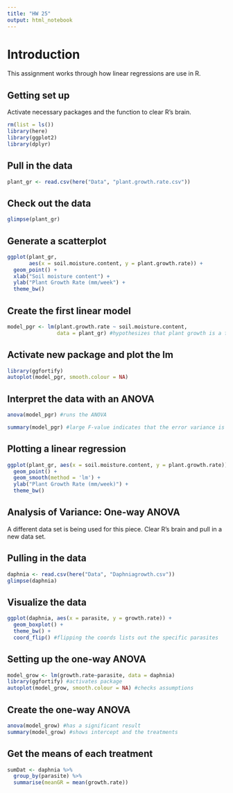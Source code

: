 ```yaml
---
title: "HW 25"
output: html_notebook
---
```


# Introduction
This assignment works through how linear regressions are use in R.

## Getting set up
Activate necessary packages and the function to clear R's brain.

```r
rm(list = ls())
library(here)
library(ggplot2)
library(dplyr)
```

## Pull in the data

```r
plant_gr <- read.csv(here("Data", "plant.growth.rate.csv"))
```

## Check out the data

```r
glimpse(plant_gr)
```

## Generate a scatterplot

```r
ggplot(plant_gr,
       aes(x = soil.moisture.content, y = plant.growth.rate)) +
  geom_point() +
  xlab("Soil moisture content") +
  ylab("Plant Growth Rate (mm/week") +
  theme_bw()
```

## Create the first linear model

```r
model_pgr <- lm(plant.growth.rate ~ soil.moisture.content,
                data = plant_gr) #hypothesizes that plant growth is a function of soil moisture.
```

## Activate new package and plot the lm

```r
library(ggfortify)
autoplot(model_pgr, smooth.colour = NA)
```

## Interpret the data with an ANOVA

```r
anova(model_pgr) #runs the ANOVA
```

```r
summary(model_pgr) #large F-value indicates that the error variance is small
```

## Plotting a linear regression

```r
ggplot(plant_gr, aes(x = soil.moisture.content, y = plant.growth.rate)) +
  geom_point() +
  geom_smooth(method = 'lm') +
  ylab("Plant Growth Rate (mm/week)") +
  theme_bw()
```

## Analysis of Variance: One-way ANOVA
A different data set is being used for this piece. Clear R's brain and pull in a new data set.

## Pulling in the data

```r
daphnia <- read.csv(here("Data", "Daphniagrowth.csv"))
glimpse(daphnia)
```

## Visualize the data

```r
ggplot(daphnia, aes(x = parasite, y = growth.rate)) +
  geom_boxplot() +
  theme_bw() +
  coord_flip() #flipping the coords lists out the specific parasites
```

## Setting up the one-way ANOVA

```r
model_grow <- lm(growth.rate~parasite, data = daphnia)
library(ggfortify) #activates package
autoplot(model_grow, smooth.colour = NA) #checks assumptions
```

## Create the one-way ANOVA

```r
anova(model_grow) #has a significant result
summary(model_grow) #shows intercept and the treatments
```

## Get the means of each treatment

```r
sumDat <- daphnia %>%
  group_by(parasite) %>%
  summarise(meanGR = mean(growth.rate))
```

